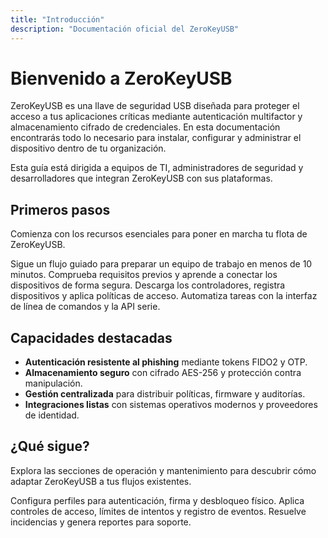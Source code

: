 ```yaml
---
title: "Introducción"
description: "Documentación oficial del ZeroKeyUSB"
---
```


# Bienvenido a ZeroKeyUSB

ZeroKeyUSB es una llave de seguridad USB diseñada para proteger el acceso a tus aplicaciones críticas mediante autenticación multifactor y almacenamiento cifrado de credenciales. En esta documentación encontrarás todo lo necesario para instalar, configurar y administrar el dispositivo dentro de tu organización.

<Alert title="Información clave">
  Esta guía está dirigida a equipos de TI, administradores de seguridad y desarrolladores que integran ZeroKeyUSB con sus plataformas.
</Alert>

## Primeros pasos

Comienza con los recursos esenciales para poner en marcha tu flota de ZeroKeyUSB.

<Columns cols={2}>
  <Card
    title="Guía de inicio rápido"
    icon="rocket"
    href="/quickstart"
  >
    Sigue un flujo guiado para preparar un equipo de trabajo en menos de 10 minutos.
  </Card>
  <Card
    title="Instalación de hardware"
    icon="map"
    href="/hardware/instalacion"
  >
    Comprueba requisitos previos y aprende a conectar los dispositivos de forma segura.
  </Card>
  <Card
    title="Configuración del software"
    icon="rectangle-terminal"
    href="/software/configuracion"
  >
    Descarga los controladores, registra dispositivos y aplica políticas de acceso.
  </Card>
  <Card
    title="Referencia de comandos"
    icon="code"
    href="/api-reference/introduccion"
  >
    Automatiza tareas con la interfaz de línea de comandos y la API serie.
  </Card>
</Columns>

## Capacidades destacadas

- **Autenticación resistente al phishing** mediante tokens FIDO2 y OTP.
- **Almacenamiento seguro** con cifrado AES-256 y protección contra manipulación.
- **Gestión centralizada** para distribuir políticas, firmware y auditorías.
- **Integraciones listas** con sistemas operativos modernos y proveedores de identidad.

## ¿Qué sigue?

Explora las secciones de operación y mantenimiento para descubrir cómo adaptar ZeroKeyUSB a tus flujos existentes.

<CardGroup>
  <Card title="Modos de operación" href="/operacion/modos">
    Configura perfiles para autenticación, firma y desbloqueo físico.
  </Card>
  <Card title="Seguridad avanzada" href="/operacion/seguridad">
    Aplica controles de acceso, límites de intentos y registro de eventos.
  </Card>
  <Card title="Diagnóstico" href="/mantenimiento/diagnostico">
    Resuelve incidencias y genera reportes para soporte.
  </Card>
</CardGroup>
